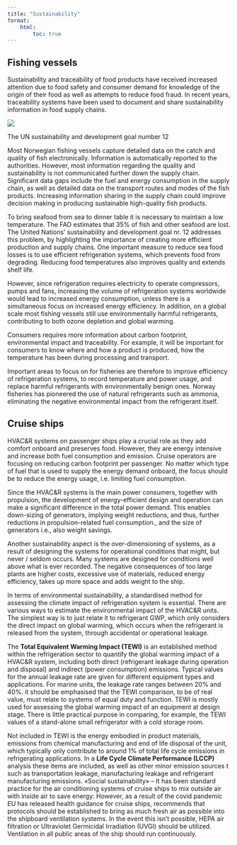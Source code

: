 ---
title: "Sustainability"
format:
    html:
        toc: true
---

## Fishing vessels



::: {.main-text}
Sustainability and traceability of food products have received increased attention due to food safety and consumer demand for knowledge of the origin of their food as well as attempts to reduce food fraud. In recent years, traceability systems have been used to document and share sustainability information in food supply chains.

::: {.column-margin}
::: {.img-capt}
![](Sustainable_Development_Goal_12-1.png)

The UN sustainability and development goal number 12
:::
:::

Most Norwegian fishing vessels capture detailed data on the catch and quality of fish electronically. Information is automatically reported to the authorities. However, most information regarding the quality and sustainability is not communicated further down the supply chain. Significant data gaps include the fuel and energy consumption in the supply chain, as well as detailed data on the transport routes and modes of the fish products. Increasing information sharing in the supply chain could improve decision making in producing sustainable high-quality fish products.

To bring seafood from sea to dinner table it is necessary to maintain a low temperature. The FAO estimates that 35% of fish and other seafood are lost. The United Nations’ sustainability and development goal nr. 12 addresses this problem, by highlighting the importance of creating more efficient production and supply chains. One important measure to reduce sea food losses is to use efficient refrigeration systems, which prevents food from degrading. Reducing food temperatures also improves quality and extends shelf life.

However, since refrigeration requires electricity to operate compressors, pumps and fans, increasing the volume of refrigeration systems worldwide would lead to increased energy consumption, unless there is a simultaneous focus on increased energy efficiency. In addition, on a global scale most fishing vessels still use environmentally harmful refrigerants, contributing to both ozone depletion and global warming.  

Consumers requires more information about carbon footprint, environmental impact and traceability. For example, it will be important for consumers to know where and how a product is produced, how the temperature has been during processing and transport.  

Important areas to focus on for fisheries are therefore to improve efficiency of refrigeration systems, to record temperature and power usage, and replace harmful refrigerants with environmentally benign ones. Norway fisheries has pioneered the use of natural refrigerants such as ammonia, eliminating the negative environmental impact from the refrigerant itself.
:::
## Cruise ships
::: {.main-text}
HVAC&R systems on passenger ships play a crucial role as they add comfort onboard and preserves food. However, they are energy intensive and increase both fuel consumption and emission. Cruise operators are focusing on reducing carbon footprint per passenger. No matter which type of fuel that is used to supply the energy demand onboard, the focus should be to reduce the energy usage, i.e. limiting fuel consumption.

Since the HVAC&R systems is the main power consumers, together with propulsion, the development of energy-efficient design and operation can make a significant difference in the total power demand. This enables down-sizing of generators, implying weight reductions, and thus, further reductions in propulsion-related fuel consumption., and the size of generators i.e., also weight savings.

Another sustainability aspect is the over-dimensioning of systems, as a result of designing the systems for operational conditions that might, but never / seldom occurs. Many systems are designed for conditions well above what is ever recorded. The negative consequences of too large plants are higher costs, excessive use of materials, reduced energy efficiency, takes up more space and adds weight to the ship.

In terms of environmental sustainability, a standardised method for assessing the climate impact of refrigeration system is essential. There are various ways to estimate the environmental impact of the HVAC&R units. The simplest way is to just relate it to refrigerant GWP, which only considers the direct impact on global warming, which occurs when the refrigerant is released from the system, through accidental or operational leakage.

The **Total Equivalent Warming Impact (TEWI)** is an established method within the refrigeration sector to quantify the global warming impact of a HVAC&R system, including both direct (refrigerant leakage during operation and disposal) and indirect (power consumption) emissions. Typical values for the annual leakage rate are given for different equipment types and applications. For marine units, the leakage rate ranges between 20% and 40%. it should be emphasised that the TEWI comparison, to be of real value, must relate to systems of equal duty and function. TEWI is mostly used for assessing the global warming impact of an equipment at design stage. There is little practical purpose in comparing, for example, the TEWI values of a stand-alone small refrigerator with a cold storage room.

Not included in TEWI is the energy embodied in product materials, emissions from chemical manufacturing and end of life disposal of the unit, which typically only contribute to around 1% of total life cycle emissions in refrigerating applications. In a **Life Cycle Climate Performance (LCCP)** analysis these items are included, as well as other minor emission sources t such as transportation leakage, manufacturing leakage and refrigerant manufacturing emissions. «Social sustainability» – It has been standard practice for the air conditioning systems of cruise ships to mix outside air with inside air to save energy: However, as a result of the covid pandemic EU has released health guidance for cruise ships, recommends that protocols should be established to bring as much fresh air as possible into the shipboard ventilation systems. In the event this isn’t possible, HEPA air filtration or Ultraviolet Germicidal Irradiation (UVGI) should be utilized. Ventilation in all public areas of the ship should run continuously.

:::